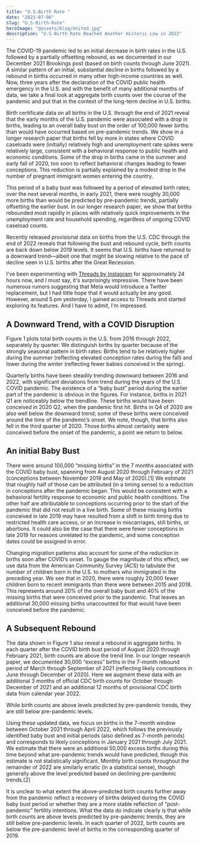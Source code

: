 ```yaml
---
title: "U.S.Birth Rate "
date: "2023-07-06"
slug: "U.S-Birth-Rate"
heroImage: "@assets/blog/United.jpg"
description: "U.S.Birth Rate Reached Another Historic Low in 2022"
---
```


The COVID-19 pandemic led to an initial decrease in birth rates in the U.S. followed by a partially offsetting rebound, as we documented in our December 2021 Brookings post (based on birth counts through June 2021). A similar pattern of an initial, substantial decline in births followed by a rebound in births occurred in many other high-income countries as well. Now, three years after the declaration of the COVID public health emergency in the U.S. and with the benefit of many additional months of data, we take a final look at aggregate birth counts over the course of the pandemic and put that in the context of the long-term decline in U.S. births.


<Chart client:load/>

Birth certificate data on all births in the U.S. through the end of 2021 reveal that the early months of the U.S. pandemic were associated with a drop in births, leading to an overall baby bust on the order of 100,000 fewer births than would have occurred based on pre-pandemic trends. We show in a longer research paper that births fell by more in states where COVID caseloads were (initially) relatively high and unemployment rate spikes were relatively large, consistent with a behavioral response to public health and economic conditions. Some of the drop in births came in the summer and early fall of 2020, too soon to reflect behavioral changes leading to fewer conceptions. This reduction is partially explained by a modest drop in the number of pregnant immigrant women entering the country.

This period of a baby bust was followed by a period of elevated birth rates; over the next several  months, in early 2021, there were roughly 30,000 more births than would be predicted by pre-pandemic trends, partially offsetting the earlier bust. In our longer research paper, we show that births rebounded most rapidly in places with relatively quick improvements in the unemployment rate and household spending, regardless of ongoing COVID caseload counts.

Recently released provisional data on births from the U.S. CDC through the end of 2022 reveals that following the bust and rebound cycle, birth counts are back down below 2019 levels. It seems that U.S. births have returned to a downward trend­—albeit one that might be slowing relative to the pace of decline seen in U.S. births after the Great Recession.






I've been experimenting with [Threads by Instagram](https://www.threads.net/) for approximately 24 hours now, and I must say, it's surprisingly impressive.
There have been numerous rumors suggesting that Meta would introduce a Twitter replacement, but I had little hope that it would actually be any good.
However, around 5 pm yesterday, I gained access to Threads and started exploring its features.
And I have to admit, I'm impressed.

## A Downward Trend, with a COVID Disruption


Figure 1 plots total birth counts in the U.S. from 2016 through 2022, separately by quarter. We distinguish births by quarter because of the strongly seasonal pattern in birth rates: Births tend to be relatively higher during the summer (reflecting elevated conception rates during the fall) and lower during the winter (reflecting fewer babies conceived in the spring).






Quarterly births have been steadily trending downward between 2016 and 2022, with significant deviations from trend during the years of the U.S. COVID pandemic. The existence of a “baby bust” period during the earlier part of the pandemic is obvious in the figures. For instance, births in 2021 Q1 are noticeably below the trendline. These births would have been conceived in 2020 Q2, when the pandemic first hit. Births in Q4 of 2020 are also well below the downward trend; some of these births were conceived around the time of the pandemic’s onset. We note, though, that births also fell in the third quarter of 2020. Those births almost certainly were conceived before the onset of the pandemic, a point we return to below.

## An initial Baby Bust

There were around 100,000 “missing births” in the 7 months associated with the COVID baby bust, spanning from August 2020 through February of 2021 (conceptions between November 2019 and May of 2020).[1] We estimate that roughly half of those can be attributed (in a timing sense) to a reduction in conceptions after the pandemic began. This would be consistent with a behavioral fertility response to economic and public health conditions. The other half are attributable to conceptions occurring prior to the start of the pandemic that did not result in a live birth. Some of these missing births conceived in late 2019 may have resulted from a shift in birth timing due to restricted health care access, or an increase in miscarriages, still births, or abortions. It could also be the case that there were fewer conceptions in late 2019 for reasons unrelated to the pandemic, and some conception dates could be assigned in error.

Changing migration patterns also account for some of the reduction in births soon after COVID’s onset. To gauge the magnitude of this effect, we use data from the American Community Survey (ACS) to tabulate the number of children born in the U.S. to mothers who immigrated in the preceding year. We see that in 2020, there were roughly 20,000 fewer children born to recent immigrants than there were between 2015 and 2018. This represents around 20% of the overall baby bust and 40% of the missing births that were conceived prior to the pandemic. That leaves an additional 30,000 missing births unaccounted for that would have been conceived before the pandemic.

## A Subsequent Rebound

The data shown in Figure 1 also reveal a rebound in aggregate births. In each quarter after the COVID birth bust period of August 2020 through February 2021, birth counts are above the trend line. In our longer research paper, we documented 30,000 “excess” births in the 7-month rebound period of March through September of 2021 (reflecting likely conceptions in June through December of 2020). Here we augment these data with an additional 3 months of official CDC birth counts for October through December of 2021 and an additional 12 months of provisional CDC birth data from calendar year 2022.

While birth counts are above levels predicted by pre-pandemic trends, they are still below pre-pandemic levels.

Using these updated data, we focus on births in the 7-month window between October 2021 through April 2022, which follows the previously identified baby bust and initial periods (also defined as 7-month periods) and corresponds to likely conceptions in January 2021 through July 2021. We estimate that there were an additional 50,000 excess births during this time beyond what pre-pandemic trends would have predicted, though this estimate is not statistically significant. Monthly birth counts throughout the remainder of 2022 are similarly erratic (in a statistical sense), though generally above the level predicted based on declining pre-pandemic trends.[2]

It is unclear to what extent the above-predicted birth counts further away from the pandemic reflect a recovery of births delayed during the COVID baby bust period or whether they are a more stable reflection of “post-pandemic” fertility intentions. What the data do indicate clearly is that while birth counts are above levels predicted by pre-pandemic trends, they are still below pre-pandemic levels. In each quarter of 2022, birth counts are below the pre-pandemic level of births in the corresponding quarter of 2019.